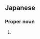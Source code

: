 ==Japanese==
{{ja-kanjitab|真|由|子}}

===Proper noun===
{{ja-pos|proper|まゆこ}}

# {{given name|female|lang=ja|sort=まゆこ}}